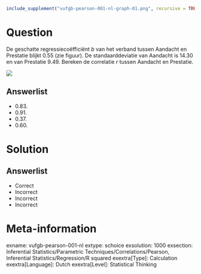 ```r
include_supplement("vufgb-pearson-001-nl-graph-01.png", recursive = TRUE)
```
Question
========
  
De geschatte regressiecoëfficiënt *b* van het verband tussen Aandacht en Prestatie blijkt 0.55 (zie figuur). De standaarddeviatie van Aandacht is 14.30 en van Prestatie 9.49. Bereken de correlatie *r* tussen Aandacht en Prestatie.


![](vufgb-pearson-001-nl-graph-01.png)

Answerlist
----------
* 0.83.
* 0.91.
* 0.37.
* 0.60.

Solution
========

Answerlist
----------
* Correct 
* Incorrect 
* Incorrect 
* Incorrect

Meta-information
================
exname: vufgb-pearson-001-nl
extype: schoice
exsolution: 1000
exsection: Inferential Statistics/Parametric Techniques/Correlations/Pearson, Inferential Statistics/Regression/R squared
exextra[Type]: Calculation
exextra[Language]: Dutch
exextra[Level]: Statistical Thinking